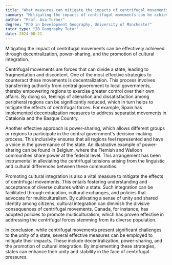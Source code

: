 ```yaml
---
title: "What measures can mitigate the impacts of centrifugal movements?"
summary: "Mitigating the impacts of centrifugal movements can be achieved through decentralisation, power-sharing, and promoting cultural integration."
author: "Prof. Ava Turner"
degree: "PhD in Development Geography, University of Manchester"
tutor_type: "IB Geography Tutor"
date: 2024-08-21
---
```


Mitigating the impact of centrifugal movements can be effectively achieved through decentralization, power-sharing, and the promotion of cultural integration.

Centrifugal movements are forces that can divide a state, leading to fragmentation and discontent. One of the most effective strategies to counteract these movements is decentralization. This process involves transferring authority from central government to local governments, thereby empowering regions to exercise greater control over their own affairs. By doing so, feelings of alienation and dissatisfaction among peripheral regions can be significantly reduced, which in turn helps to mitigate the effects of centrifugal forces. For example, Spain has implemented decentralization measures to address separatist movements in Catalonia and the Basque Country.

Another effective approach is power-sharing, which allows different groups or regions to participate in the central government's decision-making process. This inclusivity ensures that all regions feel represented and have a voice in the governance of the state. An illustrative example of power-sharing can be found in Belgium, where the Flemish and Walloon communities share power at the federal level. This arrangement has been instrumental in alleviating the centrifugal tensions arising from the linguistic and cultural differences between these communities.

Promoting cultural integration is also a vital measure to mitigate the effects of centrifugal movements. This entails fostering understanding and acceptance of diverse cultures within a state. Such integration can be facilitated through education, cultural exchanges, and policies that advocate for multiculturalism. By cultivating a sense of unity and shared identity among citizens, cultural integration can diminish the divisive consequences of centrifugal movements. Canada, for instance, has adopted policies to promote multiculturalism, which has proven effective in addressing the centrifugal forces stemming from its diverse population.

In conclusion, while centrifugal movements present significant challenges to the unity of a state, several effective measures can be employed to mitigate their impacts. These include decentralization, power-sharing, and the promotion of cultural integration. By implementing these strategies, states can enhance their unity and stability in the face of centrifugal pressures.
    